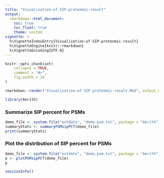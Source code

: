 ```yaml
---
title: "Visualization-of-SIP-proteomic-result"
output:
  rmarkdown::html_document:
    toc: true
    toc_float: true
    theme: united
vignette: >
  %\VignetteIndexEntry{Visualization-of-SIP-proteomic-result}
  %\VignetteEngine{knitr::rmarkdown}
  %\VignetteEncoding{UTF-8}
---
```


```r
knitr::opts_chunk$set(
    collapse = TRUE,
    comment = "#>",
    fig.width = 10
)
```

```r
rmarkdown::render("Visualization-of-SIP-proteomic-result.Rmd", output_dir = "../doc/")
```

```r
library(Aerith)
```

### Summarize SIP percent for PSMs

```r
demo_file <- system.file("extdata", "demo.psm.txt", package = "Aerith")
summaryStats <- summaryPSMsipPCT(demo_file)
print(summaryStats)
```

### Plot the distribution of SIP percent for PSMs

```r
demo_file <- system.file("extdata", "demo.psm.txt", package = "Aerith")
p <- plotPSMsipPCT(demo_file)
p
```

```r
sessionInfo()
```
